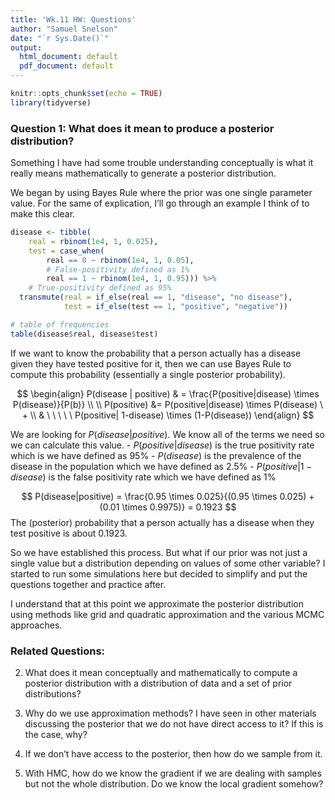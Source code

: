 ```yaml
---
title: 'Wk.11 HW: Questions'
author: "Samuel Snelson"
date: "`r Sys.Date()`"
output:
  html_document: default
  pdf_document: default
---
```


```r
knitr::opts_chunk$set(echo = TRUE)
library(tidyverse)
```



### Question 1: What does it mean to produce a posterior distribution?

Something I have had some trouble understanding conceptually is what it really means mathematically to generate a posterior distribution. 

We began by using Bayes Rule where the prior was one single parameter value. For the same of explication, I'll go through an example I think of to make this clear. 

```r
disease <- tibble(
	real = rbinom(1e4, 1, 0.025), 
	test = case_when(
		real == 0 ~ rbinom(1e4, 1, 0.05), 
		# False-positivity defined as 1% 
		real == 1 ~ rbinom(1e4, 1, 0.95))) %>% 
    # True-positivity defined as 95%
  transmute(real = if_else(real == 1, "disease", "no disease"), 
            test = if_else(test == 1, "positive", "negative"))

# table of frequencies
table(disease$real, disease$test)

```

If we want to know the probability that a person actually has a disease given they have tested positive for it, then we can use Bayes Rule to compute this probability (essentially a single posterior probability). 

$$
\begin{align}
P(disease | positive)  & = \frac{P(positive|disease) \times P(disease)}{P(b)} \\
\\
P(positive) &= P(positive|disease) \times P(disease) \  + \\ 
& \ \ \ \ \ P(positive| 1-disease)  \times (1-P(disease))
\end{align}
$$

We are looking for $P(disease | positive)$. We know all of the terms we need so we can calculate this value. 
- $P(positive|disease)$ is the true positivity rate which is we have defined as $95\%$
- $P(disease)$ is the prevalence of the disease in the population which we have defined as $2.5\%$
- $P(positive|1 - disease)$ is the false positivity rate which we have defined as $1\%$

$$
P(disease|positive) = \frac{0.95 \times 0.025}{(0.95 \times 0.025) + (0.01 \times 0.9975)} = 0.1923
$$
The (posterior) probability that a person actually has a disease when they test positive is about 0.1923. 

So we have established this process. But what if our prior was not just a single value but a distribution depending on values of some other variable? I started to run some simulations here but decided to simplify and put the questions together and practice after. 

I understand that at this point we approximate the posterior distribution using methods like grid and quadratic approximation and the various MCMC approaches. 

### Related Questions:

2. What does it mean conceptually and mathematically to compute a posterior distribution with a distribution of data and a set of prior distributions? 

3. Why do we use approximation methods? I have seen in other materials discussing the posterior that we do not have direct access to it? If this is the case, why? 

4. If we don't have access to the posterior, then how do we sample from it. 

5. With HMC, how do we know the gradient if we are dealing with samples but not the whole distribution. Do we know the local gradient somehow? 


